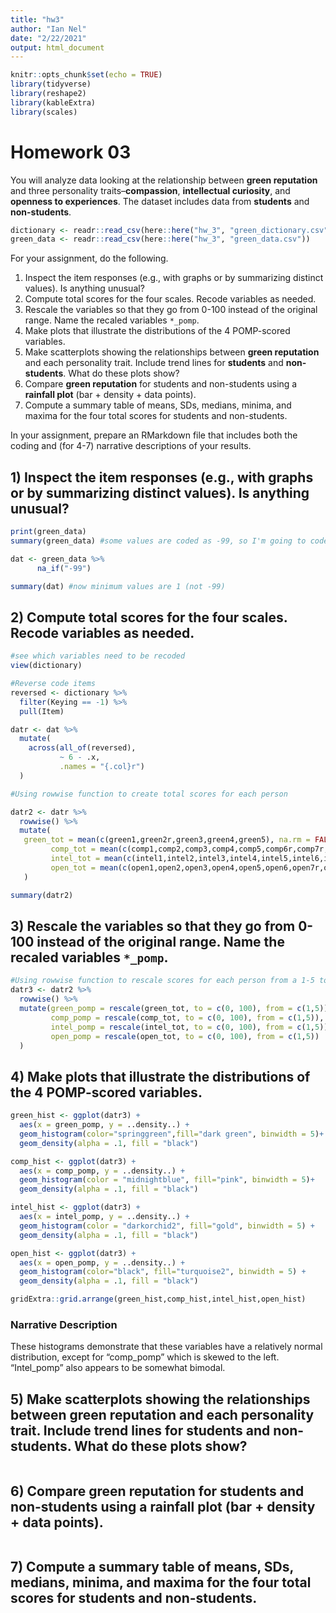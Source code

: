 ```yaml
---
title: "hw3"
author: "Ian Nel"
date: "2/22/2021"
output: html_document
---
```


```r
knitr::opts_chunk$set(echo = TRUE)
library(tidyverse)
library(reshape2)
library(kableExtra)
library(scales)
```

# Homework 03

You will analyze data looking at the relationship between **green reputation** and three personality traits--**compassion**, **intellectual curiosity**, and **openness to experiences**.
The dataset includes data from **students** and **non-students**.


```r
dictionary <- readr::read_csv(here::here("hw_3", "green_dictionary.csv"))
green_data <- readr::read_csv(here::here("hw_3", "green_data.csv"))
```

For your assignment, do the following.

  1. Inspect the item responses (e.g., with graphs or by summarizing distinct values). 
     Is anything unusual?
  2. Compute total scores for the four scales. 
     Recode variables as needed.
  3. Rescale the variables so that they go from 0-100 instead of the original range.
     Name the recaled variables `*_pomp`.
  4. Make plots that illustrate the distributions of the 4 POMP-scored variables.
  5. Make scatterplots showing the relationships between **green reputation** and each personality trait.
     Include trend lines for **students** and **non-students**.
     What do these plots show?
  6. Compare **green reputation** for students and non-students using a **rainfall plot** (bar + density + data points).
  7. Compute a summary table of means, SDs, medians, minima, and maxima for the four total scores for students and non-students.
  
In your assignment, prepare an RMarkdown file that includes both the coding and (for 4-7) narrative descriptions of your results.

## 1) Inspect the item responses (e.g., with graphs or by summarizing distinct values). Is anything unusual?

```r
print(green_data)
summary(green_data) #some values are coded as -99, so I'm going to code them as

dat <- green_data %>% 
      na_if("-99")

summary(dat) #now minimum values are 1 (not -99)
```

## 2) Compute total scores for the four scales. Recode variables as needed.
```r
#see which variables need to be recoded
view(dictionary) 

#Reverse code items
reversed <- dictionary %>% 
  filter(Keying == -1) %>% 
  pull(Item)

datr <- dat %>% 
  mutate(
    across(all_of(reversed),
           ~ 6 - .x,
           .names = "{.col}r")
  )

#Using rowwise function to create total scores for each person 

datr2 <- datr %>% 
  rowwise() %>% 
  mutate(
   green_tot = mean(c(green1,green2r,green3,green4,green5), na.rm = FALSE),
         comp_tot = mean(c(comp1,comp2,comp3,comp4,comp5,comp6r,comp7r,comp8r,comp9r,comp10r), na.rm = FALSE),
         intel_tot = mean(c(intel1,intel2,intel3,intel4,intel5,intel6,intel7r,intel8r,intel9r,intel10r), na.rm =FALSE),
         open_tot = mean(c(open1,open2,open3,open4,open5,open6,open7r,open8r,open9r,open10r), na.rm = FALSE)
   )

summary(datr2)
```

##  3) Rescale the variables so that they go from 0-100 instead of the original range. Name the recaled variables `*_pomp`.
```r
#Using rowwise function to rescale scores for each person from a 1-5 to a 0-100 scale. 
datr3 <- datr2 %>% 
  rowwise() %>% 
  mutate(green_pomp = rescale(green_tot, to = c(0, 100), from = c(1,5)),
         comp_pomp = rescale(comp_tot, to = c(0, 100), from = c(1,5)),
         intel_pomp = rescale(intel_tot, to = c(0, 100), from = c(1,5)),
         open_pomp = rescale(open_tot, to = c(0, 100), from = c(1,5))
  )

```

## 4) Make plots that illustrate the distributions of the 4 POMP-scored variables.
```r
green_hist <- ggplot(datr3) +
  aes(x = green_pomp, y = ..density..) +
  geom_histogram(color="springgreen",fill="dark green", binwidth = 5)+
  geom_density(alpha = .1, fill = "black")

comp_hist <- ggplot(datr3) +
  aes(x = comp_pomp, y = ..density..) +
  geom_histogram(color = "midnightblue", fill="pink", binwidth = 5)+
  geom_density(alpha = .1, fill = "black")

intel_hist <- ggplot(datr3) +
  aes(x = intel_pomp, y = ..density..) +
  geom_histogram(color = "darkorchid2", fill="gold", binwidth = 5) +
  geom_density(alpha = .1, fill = "black")

open_hist <- ggplot(datr3) +
  aes(x = open_pomp, y = ..density..) +
  geom_histogram(color="black", fill="turquoise2", binwidth = 5) +
  geom_density(alpha = .1, fill = "black")

gridExtra::grid.arrange(green_hist,comp_hist,intel_hist,open_hist)
```
### Narrative Description 
These histograms demonstrate that these variables have a relatively normal distribution, except for "comp_pomp" which is skewed to the left. "Intel_pomp" also appears to be somewhat bimodal. 

## 5) Make scatterplots showing the relationships between **green reputation** and each personality trait. Include trend lines for **students** and **non-students**. What do these plots show?
```r


```

## 6) Compare **green reputation** for students and non-students using a **rainfall plot** (bar + density + data points).
```r


```

## 7) Compute a summary table of means, SDs, medians, minima, and maxima for the four total scores for students and non-students.
```r


```

